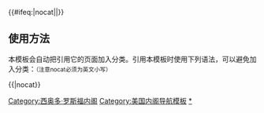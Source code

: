 {{Navbox
|name = Theodore Roosevelt cabinet
|title = [[美国总统]][[西奥多·罗斯福]][[美国总统内阁列表|内阁]]（1901年-1909年）
|image = [[File:President Roosevelt - Pach Bros.jpg|120px|西奥多·罗斯福，第二十六任美国总统。]]

|group1 =[[美国副总统|副总统]]
|list1=''空缺''（1901年-1905年）- [[查尔斯·W·费尔班克斯]]（1905年-1909）

|group2=[[美国国务卿|国务卿]]
|list2=[[海约翰]]（1901年-1905年）- [[羅脫]]（1905年-1909年）- [[罗伯特·培根]]（1909年）

|group3=[[美国财政部长|财政部长]]
|list3=[[莱曼·J·盖奇]]（1901年-1902年）- [[L·M·肖]]（1902年-1907年）- [[乔治·B·科特柳]]（1907年-1909年）

|group4=[[美国战争部长|战争部长]]
|list4=[[羅脫]]（1901年-1904年）- [[威廉·霍华德·塔夫脱]]（1904年-1908年）- [[卢克·爱德华·赖特]]（1908年-1909年）

|group5=[[美国司法部长|司法部长]]
|list5= [[菲兰德·C·诺克斯]]（1901年-1904年）- [[威廉·亨利·穆迪]]（1904年-1906年）- [[查尔斯·约瑟夫·波拿巴]]（1906年-1909年）

|group6=[[美国邮政部长|邮政部长]]
|list6=[[查尔斯·埃默里·史密斯]]（1901年-1902年）- [[亨利·C·佩恩]]（1902年-1904年）- [[罗伯特·温]]（1904年-1905年）- [[乔治·B·科特柳]]（1905年-1907年）- [[乔治·冯·伦格尔克·迈耶]]（1907年-1909年）

|group7=[[美国海军部长|海军部长]]
|list7=[[约翰·戴维斯·朗]]（1901年-1902年）- [[威廉·亨利·穆迪]]（1902年-1904年）- [[保罗·莫顿]]（1904年-1905年）- [[查尔斯·约瑟夫·波拿巴]]（1905年-1906年）- [[维克托·H·梅特卡夫]]（1906年-1908年）- [[杜鲁门·汉迪·纽伯里]]（1908年-1909年）

|group8=[[美国内政部长|内政部长]]
|list8=[[伊桑·A·希契科克]]（1901年-1907年）- [[詹姆斯·鲁道夫·加菲尔德]]（1907年-1909年）

|group9=[[美国农业部长|农业部长]]
|list9=[[詹姆斯·威尔逊]]（1901年-1909年）

|group10=[[美国商务与劳工部长|商务与劳工部长]]
|list10=[[乔治·B·科特柳]]（1903年-1904年）- [[维克托·H·梅特卡夫]]（1904年-1906年）- [[奥斯卡·斯特劳斯]]（1906年-1909年）

}}<includeonly>{{#ifeq:{{{1}}}|nocat||[[Category:西奥多·罗斯福内阁]]}}</includeonly><noinclude>

== 使用方法 ==
本模板会自动把引用它的页面加入分类。引用本模板时使用下列语法，可以避免加入分类：<small>（注意nocat必须为英文小写）</small>
 
<nowiki>{{</nowiki>{{PAGENAME}}<nowiki>|nocat}}</nowiki>

[[Category:美国内阁导航模板]]
[[Category:西奥多·罗斯福内阁|*]]
</noinclude>